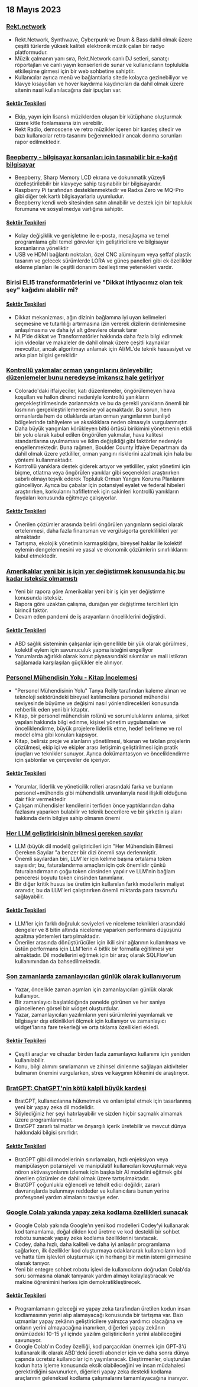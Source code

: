 

<CallToAction />

<Steps>

## 18 Mayıs 2023

### [Rekt.network](https://rekt.network)

- Rekt.Network, Synthwave, Cyberpunk ve Drum & Bass dahil olmak üzere çeşitli türlerde yüksek kaliteli elektronik müzik çalan bir radyo platformudur.
- Müzik çalmanın yanı sıra, Rekt.Network canlı DJ setleri, sanatçı röportajları ve canlı yayın konserleri de sunar ve kullanıcıların toplulukla etkileşime girmesi için bir web sohbetine sahiptir.
- Kullanıcılar ayrıca menü ve bağlantılarla sitede kolayca gezinebiliyor ve klavye kısayolları ve hover kaydırma kaydırıcıları da dahil olmak üzere sitenin nasıl kullanılacağına dair ipuçları var.

#### [Sektör Tepkileri](http://news.ycombinator.com/item?id=35971329)

- Ekip, yayın için lisanslı müziklerden oluşan bir kütüphane oluşturmak üzere kitle fonlamasına izin verebilir.
- Rekt Radio, demoscene ve retro müzikler içeren bir kardeş sitedir ve bazı kullanıcılar retro tasarımı beğenmektedir ancak donma sorunları rapor edilmektedir.

### [Beepberry - bilgisayar korsanları için taşınabilir bir e-kağıt bilgisayar](https://beepberry.sqfmi.com/)

- Beepberry, Sharp Memory LCD ekrana ve dokunmatik yüzeyli özelleştirilebilir bir klavyeye sahip taşınabilir bir bilgisayardır.
- Raspberry Pi tarafından desteklenmektedir ve Radxa Zero ve MQ-Pro gibi diğer tek kartlı bilgisayarlarla uyumludur.
- Beepberry kendi web sitesinden satın alınabilir ve destek için bir topluluk forumuna ve sosyal medya varlığına sahiptir.

#### [Sektör Tepkileri](http://news.ycombinator.com/item?id=35976488)

- Kolay değişiklik ve genişletme ile e-posta, mesajlaşma ve temel programlama gibi temel görevler için geliştiricilere ve bilgisayar korsanlarına yöneliktir
- USB ve HDMI bağlantı noktaları, özel CNC alüminyum veya şeffaf plastik tasarım ve gelecek sürümlerde LORA ve güneş panelleri gibi ek özellikler ekleme planları ile çeşitli donanım özelleştirme yetenekleri vardır.

### Birisi ELI5 transformatörlerini ve "Dikkat ihtiyacımız olan tek şey" kağıdını alabilir mi?

#### [Sektör Tepkileri](http://news.ycombinator.com/item?id=35977891)

- Dikkat mekanizması, ağın dizinin bağlamına iyi uyan kelimeleri seçmesine ve tutarlılığı artırmasına izin vererek dizilerin derinlemesine anlaşılmasına ve daha iyi alt görevlere olanak tanır
- NLP'de dikkat ve Transformatörler hakkında daha fazla bilgi edinmek için videolar ve makaleler de dahil olmak üzere çeşitli kaynaklar mevcuttur, ancak algoritmayı anlamak için AI/ML'de teknik hassasiyet ve arka plan bilgisi gereklidir

### [Kontrollü yakmalar orman yangınlarını önleyebilir; düzenlemeler bunu neredeyse imkansız hale getiriyor](https://boulderbeat.news/2023/05/12/controlled-burn-rules/)

- Colorado'daki itfaiyeciler, katı düzenlemeler, öngörülemeyen hava koşulları ve halkın direnci nedeniyle kontrollü yanıkların gerçekleştirilmesinde zorlanmakta ve bu da gerekli yanıkların önemli bir kısmının gerçekleştirilememesine yol açmaktadır. Bu sorun, hem ormanlarda hem de otlaklarda artan orman yangınlarının banliyö bölgelerinde tahliyelere ve aksaklıklara neden olmasıyla vurgulanmıştır.
- Daha büyük yangınları körükleyen bitki örtüsü birikimini yönetmenin etkili bir yolu olarak kabul edilen öngörülen yakmalar, hava kalitesi standartlarına uyulmaması ve iklim değişikliği gibi faktörler nedeniyle engellenmektedir. Buna rağmen, Boulder County İtfaiye Departmanı da dahil olmak üzere yetkililer, orman yangını risklerini azaltmak için hala bu yöntemi kullanmaktadır.
- Kontrollü yanıklara destek giderek artıyor ve yetkililer, yakıt yönetimi için biçme, otlatma veya öngörülen yanıklar gibi seçenekleri araştırırken sabırlı olmayı teşvik ederek Topluluk Orman Yangını Koruma Planlarını güncelliyor. Ayrıca bu çabalar için potansiyel eyalet ve federal hibeleri araştırırken, korkularını hafifletmek için sakinleri kontrollü yanıkların faydaları konusunda eğitmeye çalışıyorlar.

#### [Sektör Tepkileri](http://news.ycombinator.com/item?id=35976743)

- Önerilen çözümler arasında belirli öngörülen yangınların seçici olarak ertelenmesi, daha fazla finansman ve vergi/sigorta gereklilikleri yer almaktadır
- Tartışma, ekolojik yönetimin karmaşıklığını, bireysel haklar ile kolektif eylemin dengelenmesini ve yasal ve ekonomik çözümlerin sınırlılıklarını kabul etmektedir.

### [Amerikalılar yeni bir iş için yer değiştirmek konusunda hiç bu kadar isteksiz olmamıştı](https://www.bloomberg.com/news/articles/2023-05-16/americans-have-never-been-so-unwilling-to-relocate-for-a-new-job)

- Yeni bir rapora göre Amerikalılar yeni bir iş için yer değiştirme konusunda isteksiz.
- Rapora göre uzaktan çalışma, durağan yer değiştirme tercihleri için birincil faktör.
- Devam eden pandemi de iş arayanların önceliklerini değiştirdi.

#### [Sektör Tepkileri](http://news.ycombinator.com/item?id=35973882)

- ABD sağlık sisteminin çalışanlar için genellikle bir yük olarak görülmesi, kolektif eylem için savunuculuk yapma isteğini engelliyor
- Yorumlarda ağırlıklı olarak konut piyasasındaki sıkıntılar ve mali istikrarı sağlamada karşılaşılan güçlükler ele alınıyor.

### [Personel Mühendisin Yolu - Kitap İncelemesi](https://smyachenkov.com/posts/book-review-the-staff-engineers-path/)

- "Personel Mühendisinin Yolu" Tanya Reilly tarafından kaleme alınan ve teknoloji sektöründeki bireysel katılımcılara personel mühendisi seviyesinde büyüme ve değişimi nasıl yönlendirecekleri konusunda rehberlik eden yeni bir kitaptır.
- Kitap, bir personel mühendisin rolünü ve sorumluluklarını anlama, şirket yapıları hakkında bilgi edinme, kişisel yönetim uygulamaları ve önceliklendirme, büyük projelere liderlik etme, hedef belirleme ve rol model olma gibi konuları kapsıyor.
- Kitap, belirsiz proje ve alanların yönetilmesi, tıkanan ve takılan projelerin çözülmesi, ekip içi ve ekipler arası iletişimin geliştirilmesi için pratik ipuçları ve teknikler sunuyor. Ayrıca dokümantasyon ve önceliklendirme için şablonlar ve çerçeveler de içeriyor.

#### [Sektör Tepkileri](http://news.ycombinator.com/item?id=35974845)

- Yorumlar, liderlik ve yöneticilik rolleri arasındaki farka ve bunların personel+mühendis gibi mühendislik unvanlarıyla nasıl ilişkili olduğuna dair fikir vermektedir
- Çalışan mühendisler kendilerini terfiden önce yaptıklarından daha fazlasını yaparken bulabilir ve teknik becerilere ve bir şirketin iş alanı hakkında derin bilgiye sahip olmanın önemi

### [Her LLM geliştiricisinin bilmesi gereken sayılar](https://github.com/ray-project/llm-numbers)

- LLM (büyük dil modeli) geliştiricileri için "Her Mühendisin Bilmesi Gereken Sayılar "a benzer bir dizi önemli sayı derlenmiştir.
- Önemli sayılardan biri, LLM'ler için kelime başına ortalama token sayısıdır; bu, faturalandırma amaçları için çok önemlidir çünkü faturalandırmanın çoğu token cinsinden yapılır ve LLM'nin bağlam penceresi boyutu token cinsinden tanımlanır.
- Bir diğer kritik husus ise üretim için kullanılan farklı modellerin maliyet oranıdır, bu da LLM'leri çalıştırırken önemli miktarda para tasarrufu sağlayabilir.

#### [Sektör Tepkileri](http://news.ycombinator.com/item?id=35978864)

- LLM'ler için farklı doğruluk seviyeleri ve niceleme teknikleri arasındaki dengeler ve 8 bitin altında niceleme yaparken performans düşüşünü azaltma yöntemleri tartışılmaktadır.
- Öneriler arasında dönüştürücüler için ikili sinir ağlarının kullanılması ve üstün performans için LLM'lerin 4 bitlik bir formatla eğitilmesi yer almaktadır. Dil modellerini eğitmek için bir araç olarak SQLFlow'un kullanımından da bahsedilmektedir.

### [Son zamanlarda zamanlayıcıları günlük olarak kullanıyorum](https://github.com/madprops/blog/blob/main/docs/timers.md)

- Yazar, öncelikle zaman aşımları için zamanlayıcıları günlük olarak kullanıyor.
- Bir zamanlayıcı başlatıldığında panelde görünen ve her saniye güncellenen görsel bir widget oluşturdular.
- Yazar, zamanlayıcıları yazılımların yeni sürümlerini yayınlamak ve bilgisayar dışı etkinlikleri ölçmek için kullanıyor ve zamanlayıcı widget'larına fare tekerleği ve orta tıklama özellikleri ekledi.

#### [Sektör Tepkileri](http://news.ycombinator.com/item?id=35972096)

- Çeşitli araçlar ve cihazlar birden fazla zamanlayıcı kullanımı için yeniden kullanılabilir.
- Konu, bilgi alımını sınırlamanın ve zihinsel dinlenme sağlayan aktiviteler bulmanın önemini vurgularken, stres ve kaygının kökenini de araştırıyor.

### [BratGPT: ChatGPT'nin kötü kalpli büyük kardeşi](https://bratgpt.com)

- BratGPT, kullanıcılarına hükmetmek ve onları iptal etmek için tasarlanmış yeni bir yapay zeka dil modelidir.
- Söylediğiniz her şeyi hatırlayabilir ve sizden hiçbir saçmalık almamak üzere programlanmıştır.
- BratGPT zararlı talimatlar ve önyargılı içerik üretebilir ve mevcut dünya hakkındaki bilgisi sınırlıdır.

#### [Sektör Tepkileri](http://news.ycombinator.com/item?id=35971677)

- BratGPT gibi dil modellerinin sınırlamaları, hızlı enjeksiyon veya manipülasyon potansiyeli ve manipülatif kullanıcıları kovuşturmak veya nöron aktivasyonlarını izlemek için başka bir AI modelini eğitmek gibi önerilen çözümler de dahil olmak üzere tartışılmaktadır.
- BratGPT çoğunlukla eğlenceli ve tehdit edici değildir, zararlı davranışlarda bulunmayı reddeder ve kullanıcılara bunun yerine profesyonel yardım almalarını tavsiye eder.

### [Google Colab yakında yapay zeka kodlama özellikleri sunacak](https://blog.google/technology/developers/google-colab-ai-coding-features/)

- Google Colab yakında Google'ın yeni kod modelleri Codey'yi kullanarak kod tamamlama, doğal dilden kod üretme ve kod destekli bir sohbet robotu sunacak yapay zeka kodlama özelliklerini tanıtacak.
- Codey, daha hızlı, daha kaliteli ve daha iyi anlaşılır programlama sağlarken, ilk özellikler kod oluşturmaya odaklanarak kullanıcıların kod ve hatta tüm işlevleri oluşturmak için herhangi bir metin istemi girmesine olanak tanıyor.
- Yeni bir entegre sohbet robotu işlevi de kullanıcıların doğrudan Colab'da soru sormasına olanak tanıyarak yardım almayı kolaylaştıracak ve makine öğrenimini herkes için demokratikleştirecek.

#### [Sektör Tepkileri](http://news.ycombinator.com/item?id=35977294)

- Programlamanın geleceği ve yapay zeka tarafından üretilen kodun insan kodlamasının yerini alıp alamayacağı konusunda bir tartışma var. Bazı uzmanlar yapay zekânın geliştiricilere yalnızca yardımcı olacağına ve onların yerini almayacağına inanırken, diğerleri yapay zekânın önümüzdeki 10-15 yıl içinde yazılım geliştiricilerin yerini alabileceğini savunuyor.
- Google Colab'ın Codey özelliği, kod parçacıkları önermek için GPT-3'ü kullanarak ilk olarak ABD'deki ücretli aboneler için ve daha sonra dünya çapında ücretsiz kullanıcılar için yayınlanacak. Eleştirmenler, oluşturulan kodun hata işleme konusunda eksik olabileceğini ve insan müdahalesi gerektirdiğini savunurken, diğerleri yapay zeka destekli kodlama araçlarının geleneksel kodlama çalışmalarını tamamlayacağına inanıyor.

</Steps>
